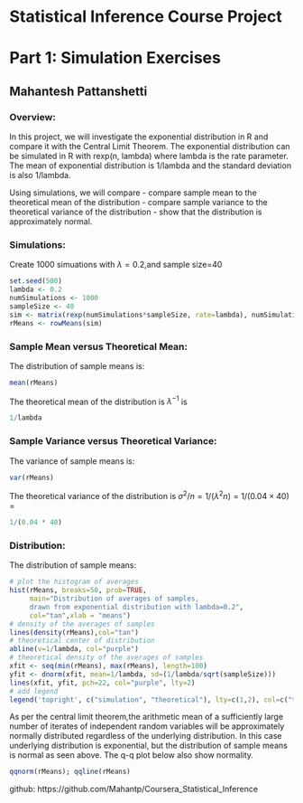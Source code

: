 Statistical Inference Course Project
========================================
Part 1: Simulation Exercises
========================================
Mahantesh Pattanshetti 
----------------------

### Overview:
In this project, we will investigate the exponential distribution in R and compare it with the Central Limit Theorem. The exponential distribution can be simulated in R with rexp(n, lambda) where lambda is the rate parameter. The mean of exponential distribution is 1/lambda and the standard deviation is also 1/lambda. 

Using simulations, we will compare 
- compare sample mean to the theoretical mean of the distribution
- compare sample variance to the theoretical variance of the distribution
- show that the distribution is approximately normal.

### Simulations:
Create 1000 simuations with $\lambda=0.2$,and sample size=40 

```r
set.seed(500)
lambda <- 0.2
numSimulations <- 1000
sampleSize <- 40
sim <- matrix(rexp(numSimulations*sampleSize, rate=lambda), numSimulations, sampleSize)
rMeans <- rowMeans(sim)
```
### Sample Mean versus Theoretical Mean: 

The distribution of sample means is: 
```r
mean(rMeans)
```

The theoretical mean of the distribution is $\lambda^{-1}$ is 
```r
1/lambda
```

### Sample Variance versus Theoretical Variance: 

The variance of sample means is:
```r
var(rMeans)
```
The theoretical variance of the distribution is $\sigma^2 / n = 1/(\lambda^2 n) = 1/(0.04 \times 40)$ =
```r
1/(0.04 * 40)
```
### Distribution:

The distribution of sample means:

```r
# plot the histogram of averages
hist(rMeans, breaks=50, prob=TRUE,
     main="Distribution of averages of samples,
     drawn from exponential distribution with lambda=0.2",
     col="tan",xlab = "means")
# density of the averages of samples
lines(density(rMeans),col="tan")
# theoretical center of distribution
abline(v=1/lambda, col="purple")
# theoretical density of the averages of samples
xfit <- seq(min(rMeans), max(rMeans), length=100)
yfit <- dnorm(xfit, mean=1/lambda, sd=(1/lambda/sqrt(sampleSize)))
lines(xfit, yfit, pch=22, col="purple", lty=2)
# add legend
legend('topright', c("simulation", "theoretical"), lty=c(1,2), col=c("tan", "purple"))
```

As per the central limit theorem,the arithmetic mean of a sufficiently large number of iterates of independent random variables will be approximately normally distributed regardless of the underlying distribution. In this case underlying distribution is exponential, but the distribution of sample means is normal as seen above.  The q-q plot below also show normality. 

```r
qqnorm(rMeans); qqline(rMeans)
```


github: 
https://github.com/Mahantp/Coursera_Statistical_Inference
